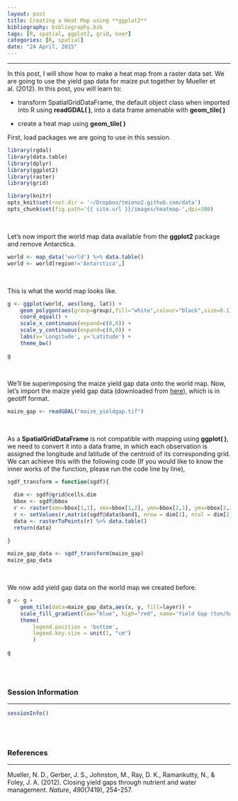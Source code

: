 ```yaml
---
layout: post
title: Creating a Heat Map using **ggplot2**
bibliography: bibliography.bib
tags: [R, spatial, ggplot2, grid, over]
categories: [R, spatial]
date: "24 April, 2015"
---
```

<!--{% include JB/setup %} -->
 

---------------

In this post, I will show how to make a heat map from a raster data set. We are going to use the yield gap data for maize put together by Mueller et al. (2012). In this post, you will learn to:

* transform SpatialGridDataFrame, the default object class when imported into R using **readGDAL( )**, into a data frame amenable with **geom_tile( )** 

* create a heat map using **geom_tile( )** 

First, load packages we are going to use in this session.

```r
library(rgdal)
library(data.table)
library(dplyr)
library(ggplot2)
library(raster)
library(grid)
```

```r
library(knitr)
opts_knit$set(root.dir = '~/Dropbox/tmieno2.github.com/data')
opts_chunk$set(fig.path='{{ site.url }}/images/heatmap-',dpi=300)
```

<br />

Let's now import the world map data available from the **ggplot2** package and remove Antarctica. 


```r
world <- map_data('world') %>% data.table()
world <- world[region!='Antarctica',]
```

<br />

This is what the world map looks like.

```r
g <- ggplot(world, aes(long, lat)) + 
	geom_polygon(aes(group=group),fill="white",colour="black",size=0.1) +
	coord_equal() + 
	scale_x_continuous(expand=c(0,0)) + 
	scale_y_continuous(expand=c(0,0)) +
	labs(x='Longitude', y='Latitude') +
	theme_bw() 
```

```r
g
```

<br />

We'll be superimposing the maize yield gap data onto the world map. Now, let's import the maize yield gap data (downloaded from [here](http://www.earthstat.org/)), which is in geotiff format.

```r
maize_gap <- readGDAL("maize_yieldgap.tif")
```

<br />

As a **SpatialGridDataFrame** is not compatible with mapping using **ggplot( )**, we need to convert it into a data frame, in which each observation is assigned the longitude and latitude of the centroid of its corresponding grid. We can achieve this with the following code (If you would like to know the inner works of the function, please run the code line by line),

```r
sgdf_transform = function(sgdf){
  
  dim <- sgdf@grid@cells.dim
  bbox <- sgdf@bbox
  r <- raster(xmn=bbox[1,1], xmx=bbox[1,2], ymn=bbox[2,1], ymx=bbox[2,2], ncols=dim[1], nrows=dim[2])
  r <- setValues(r,matrix(sgdf@data$band1, nrow = dim[1], ncol = dim[2]) %>% t()) 
  data <- rasterToPoints(r) %>% data.table()
  return(data)
  
}

maize_gap_data <- sgdf_transform(maize_gap)
maize_gap_data
```

<br />

We now add yield gap data on the world map we created before.

```r
g <- g + 
	geom_tile(data=maize_gap_data,aes(x, y, fill=layer)) +
	scale_fill_gradient(low="blue", high="red", name='Yield Gap (ton/ha)') +
	theme(
		legend.position = 'bottom',
		legend.key.size = unit(1, "cm")
		)
```

```r
g
```

<br />
<br />

### Session Information

---------------

```r
sessionInfo()
```

<br />
<br />

### References

---------------

<p><span id="mueller12">Mueller, N. D., Gerber, J. S., Johnston, M., Ray, D. K., Ramankutty, N., &amp; Foley, J. A. (2012). Closing yield gaps through nutrient and water management. <i>Nature</i>, <i>490</i>(7419), 254–257.</span></p>


